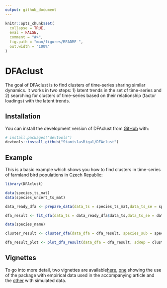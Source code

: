 ```yaml
---
output: github_document
---
```


<!-- README.md is generated from README.Rmd. Please edit that file -->

```r
knitr::opts_chunk$set(
  collapse = TRUE,
  eval = FALSE,
  comment = "#>",
  fig.path = "man/figures/README-",
  out.width = "100%"
)
```

# DFAclust

<!-- badges: start -->
<!-- badges: end -->

The goal of DFAclust is to find clusters of time-series sharing similar dynamics. It works in two steps: 1) latent trends in the set of time-series and 2) searching for clusters of time-series based on their relationship (factor loadings) with the latent trends.

## Installation

You can install the development version of DFAclust from [GitHub](https://github.com/) with:

``` r
# install.packages("devtools")
devtools::install_github("StanislasRigal/DFAclust")
```

## Example

This is a basic example which shows you how to find clusters in time-series of farmland bird populations in Czech Republic:

```r
library(DFAclust)

data(species_ts_mat)
data(species_uncert_ts_mat)

data_ready_dfa <- prepare_data(data_ts = species_ts_mat,data_ts_se = species_uncert_ts_mat, se_log = TRUE, perc_replace = 0.01)

dfa_result <- fit_dfa(data_ts = data_ready_dfa$data_ts,data_ts_se = data_ready_dfa$data_ts_se, min_year = data_ready_dfa$min_year, max_year = data_ready_dfa$max_year, species_name_ordre = data_ready_dfa$species_name_ordre, species_sub = species_name, nfac = 0, mintrend = 1, maxtrend = 5, AIC = TRUE, center_option = 1, silent = TRUE, control = list())

data(species_name)

cluster_result <- cluster_dfa(data_dfa = dfa_result, species_sub = species_name, nboot = 500)

dfa_result_plot <- plot_dfa_result(data_dfa = dfa_result, sdRep = cluster_result$sdRep, species_sub = species_name, group_dfa = cluster_result$group_dfa, min_year = data_ready_dfa$min_year, species_name_ordre = data_ready_dfa$species_name_ordre)

```

## Vignettes

To go into more detail, two vignettes are available[here](https://github.com/StanislasRigal/DFAclust/tree/main/vignettes), [one](https://github.com/StanislasRigal/DFAclust/blob/main/vignettes/Using%20DFAclust%20to%20analyse%20bird%20indices.pdf) showing the use of the package with empirical data used in the accompanying article and the [other](https://github.com/StanislasRigal/DFAclust/blob/main/vignettes/Simulation%20study.pdf) with simulated data.
